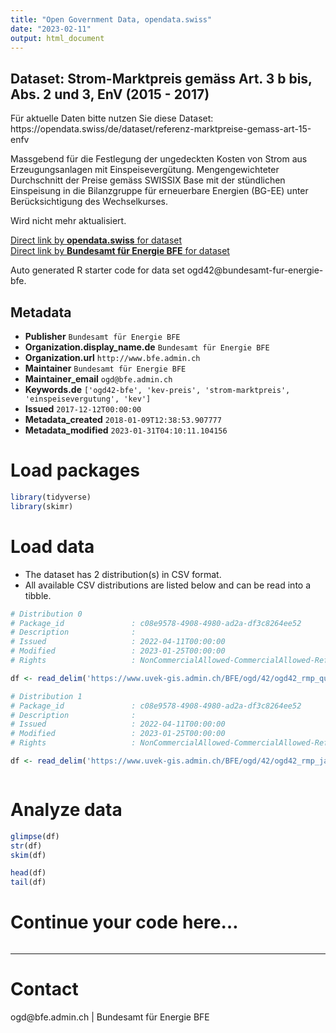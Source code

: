 ```yaml
---
title: "Open Government Data, opendata.swiss"
date: "2023-02-11"
output: html_document
---
```


## Dataset: Strom-Marktpreis gemäss Art. 3 b bis, Abs. 2 und 3, EnV (2015 - 2017)

Für aktuelle Daten bitte nutzen Sie diese Dataset: https://opendata.swiss/de/dataset/referenz-marktpreise-gemass-art-15-enfv

Massgebend für die Festlegung der ungedeckten Kosten von Strom aus Erzeugungsanlagen mit Einspeisevergütung. Mengengewichteter Durchschnitt der Preise gemäss SWISSIX Base mit der stündlichen Einspeisung in die Bilanzgruppe für erneuerbare Energien (BG-EE) unter Berücksichtigung des Wechselkurses. 

Wird nicht mehr aktualisiert.


[Direct link by **opendata.swiss** for dataset](https://opendata.swiss/de/dataset/strom-marktpreis-gemass-art-3-b-bis-abs-2-und-3-env)<br>
[Direct link by **Bundesamt für Energie BFE** for dataset](http://www.bfe.admin.ch/ogd42)

Auto generated R starter code for data set ogd42@bundesamt-fur-energie-bfe.

## Metadata

- **Publisher** `Bundesamt für Energie BFE`
- **Organization.display_name.de** `Bundesamt für Energie BFE`
- **Organization.url** `http://www.bfe.admin.ch`
- **Maintainer** `Bundesamt für Energie BFE`
- **Maintainer_email** `ogd@bfe.admin.ch`
- **Keywords.de** `['ogd42-bfe', 'kev-preis', 'strom-marktpreis', 'einspeisevergutung', 'kev']`
- **Issued** `2017-12-12T00:00:00`
- **Metadata_created** `2018-01-09T12:38:53.907777`
- **Metadata_modified** `2023-01-31T04:10:11.104156`


# Load packages

```r

library(tidyverse)
library(skimr)

```

# Load data

-   The dataset has 2 distribution(s) in CSV format.
-   All available CSV distributions are listed below and can be read into a tibble.

```r

# Distribution 0
# Package_id               : c08e9578-4908-4980-ad2a-df3c8264ee52
# Description              : 
# Issued                   : 2022-04-11T00:00:00
# Modified                 : 2023-01-25T00:00:00
# Rights                   : NonCommercialAllowed-CommercialAllowed-ReferenceRequired

df <- read_delim('https://www.uvek-gis.admin.ch/BFE/ogd/42/ogd42_rmp_quartalspreise_2015-2017.csv')

# Distribution 1
# Package_id               : c08e9578-4908-4980-ad2a-df3c8264ee52
# Description              : 
# Issued                   : 2022-04-11T00:00:00
# Modified                 : 2023-01-25T00:00:00
# Rights                   : NonCommercialAllowed-CommercialAllowed-ReferenceRequired

df <- read_delim('https://www.uvek-gis.admin.ch/BFE/ogd/42/ogd42_rmp_jahrespreise_2015-2017.csv')



```

# Analyze data

```r

glimpse(df)
str(df)
skim(df)

head(df)
tail(df)

```

# Continue your code here...

```r

```

------------------------------------------------------------------------

# Contact

ogd@bfe.admin.ch | Bundesamt für Energie BFE
